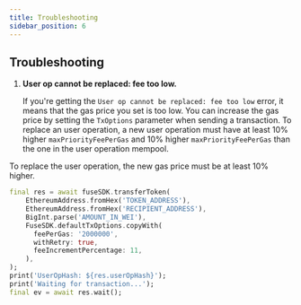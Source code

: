 ```yaml
---
title: Troubleshooting
sidebar_position: 6
---
```


## Troubleshooting

1. **User op cannot be replaced: fee too low.**

   If you're getting the `User op cannot be replaced: fee too low` error, it means that the gas price you set is too low. You can increase the gas price by setting the `TxOptions` parameter when sending a transaction. To replace an user operation, a new user operation must have at least 10% higher `maxPriorityFeePerGas` and 10% higher `maxPriorityFeePerGas` than the one in the user operation mempool.

To replace the user operation, the new gas price must be at least 10% higher.

```dart
final res = await fuseSDK.transferToken(
    EthereumAddress.fromHex('TOKEN_ADDRESS'),
    EthereumAddress.fromHex('RECIPIENT_ADDRESS'),
    BigInt.parse('AMOUNT_IN_WEI'),
    FuseSDK.defaultTxOptions.copyWith(
      feePerGas: '2000000',
      withRetry: true,
      feeIncrementPercentage: 11,
    ),
);
print('UserOpHash: ${res.userOpHash}');
print('Waiting for transaction...');
final ev = await res.wait();
```
